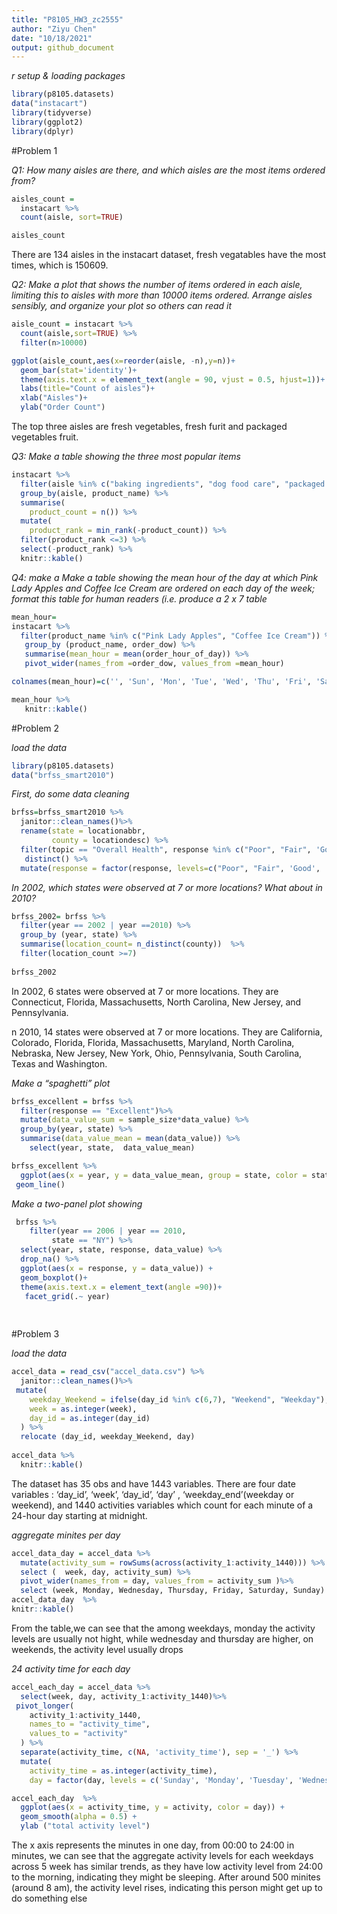 ```yaml
---
title: "P8105_HW3_zc2555"
author: "Ziyu Chen"
date: "10/18/2021"
output: github_document
---
```


_r setup & loading packages_
```r
library(p8105.datasets)
data("instacart")
library(tidyverse)
library(ggplot2)
library(dplyr)
```

#Problem 1

_Q1: How many aisles are there, and which aisles are the most items ordered from?_

```r
aisles_count =
  instacart %>%
  count(aisle, sort=TRUE)

aisles_count
```

There are 134 aisles in the instacart dataset, fresh vegatables have the most times, which is 150609. 


_Q2: Make a plot that shows the number of items ordered in each aisle, limiting this to aisles with more than 10000 items ordered. Arrange aisles sensibly, and organize your plot so others can read it_

```r
aisle_count = instacart %>%
  count(aisle,sort=TRUE) %>%
  filter(n>10000)

ggplot(aisle_count,aes(x=reorder(aisle, -n),y=n))+
  geom_bar(stat='identity')+
  theme(axis.text.x = element_text(angle = 90, vjust = 0.5, hjust=1))+
  labs(title="Count of aisles")+
  xlab("Aisles")+
  ylab("Order Count")
```

The top three aisles are fresh vegetables, fresh furit and packaged vegetables fruit.


_Q3: Make a table showing the three most popular items_


```r
instacart %>%
  filter(aisle %in% c("baking ingredients", "dog food care", "packaged vegetables fruits")) %>%
  group_by(aisle, product_name) %>%
  summarise(
    product_count = n()) %>%
  mutate(
    product_rank = min_rank(-product_count)) %>%
  filter(product_rank <=3) %>%
  select(-product_rank) %>%
  knitr::kable()
```


_Q4: make a Make a table showing the mean hour of the day at which Pink Lady Apples and Coffee Ice Cream are ordered on each day of the week; format this table for human readers (i.e. produce a 2 x 7 table_


```r
mean_hour=
instacart %>%
  filter(product_name %in% c("Pink Lady Apples", "Coffee Ice Cream")) %>%
   group_by (product_name, order_dow) %>%
   summarise(mean_hour = mean(order_hour_of_day)) %>%
   pivot_wider(names_from =order_dow, values_from =mean_hour) 

colnames(mean_hour)=c('', 'Sun', 'Mon', 'Tue', 'Wed', 'Thu', 'Fri', 'Sat')

mean_hour %>%
   knitr::kable()
```


#Problem 2

_load the data_
```r
library(p8105.datasets)
data("brfss_smart2010")
```

_First, do some data cleaning_

```r
brfss=brfss_smart2010 %>%
  janitor::clean_names()%>%
  rename(state = locationabbr,
         county = locationdesc) %>%
  filter(topic == "Overall Health", response %in% c("Poor", "Fair", 'Good', 'Very good',"Excellent")) %>%  
   distinct() %>% 
  mutate(response = factor(response, levels=c("Poor", "Fair", 'Good', 'Very good',"Excellent")))
```


_In 2002, which states were observed at 7 or more locations? What about in 2010?_
```r
brfss_2002= brfss %>%
  filter(year == 2002 | year ==2010) %>%
  group_by (year, state) %>%
  summarise(location_count= n_distinct(county))  %>%
  filter(location_count >=7)
   
brfss_2002

```
In 2002, 6 states were observed at 7 or more locations. They are Connecticut, Florida, Massachusetts, North Carolina, New Jersey, and Pennsylvania.

n 2010, 14 states were observed at 7 or more locations. They are California, Colorado, Florida, Florida, Massachusetts, Maryland, North Carolina, Nebraska, New Jersey, New York, Ohio, Pennsylvania, South Carolina, Texas and Washington.


_Make a “spaghetti” plot_


```r
brfss_excellent = brfss %>%
  filter(response == "Excellent")%>%
  mutate(data_value_sum = sample_size*data_value) %>% 
  group_by(year, state) %>%
  summarise(data_value_mean = mean(data_value)) %>% 
    select(year, state,  data_value_mean)

brfss_excellent %>%
  ggplot(aes(x = year, y = data_value_mean, group = state, color = state)) +
 geom_line()


```


_Make a two-panel plot showing_

```r
 brfss %>%
    filter(year == 2006 | year == 2010, 
         state == "NY") %>%
  select(year, state, response, data_value) %>%
  drop_na() %>% 
  ggplot(aes(x = response, y = data_value)) +
  geom_boxplot()+
  theme(axis.text.x = element_text(angle =90))+
   facet_grid(.~ year)
   
 
```

#Problem 3

_load the data_

```r
accel_data = read_csv("accel_data.csv") %>%
  janitor::clean_names()%>%
 mutate(
    weekday_Weekend = ifelse(day_id %in% c(6,7), "Weekend", "Weekday"),
    week = as.integer(week),
    day_id = as.integer(day_id)
  ) %>%
  relocate (day_id, weekday_Weekend, day)
   
accel_data %>%
  knitr::kable()
```

The dataset has 35 obs and have 1443 variables.  There are four date variables : ‘day_id’, ‘week’, ‘day_id’, ‘day’ , ‘weekday_end’(weekday or weekend), and 1440 activities variables which count for each minute of a 24-hour day starting at midnight.

_aggregate minites per day_

```r
accel_data_day = accel_data %>%
  mutate(activity_sum = rowSums(across(activity_1:activity_1440))) %>% 
  select (  week, day, activity_sum) %>% 
  pivot_wider(names_from = day, values_from = activity_sum )%>% 
  select (week, Monday, Wednesday, Thursday, Friday, Saturday, Sunday)
accel_data_day  %>%
knitr::kable()
```

From the table,we can see that the among weekdays, monday the activity levels are usually not hight, while wednesday and thursday are higher, on weekends, the activity level usually drops

_24 activity time for each day_

```r
accel_each_day = accel_data %>%
  select(week, day, activity_1:activity_1440)%>%
 pivot_longer(
    activity_1:activity_1440,
    names_to = "activity_time",
    values_to = "activity"
  ) %>%
  separate(activity_time, c(NA, 'activity_time'), sep = '_') %>%
  mutate(
    activity_time = as.integer(activity_time),
    day = factor(day, levels = c('Sunday', 'Monday', 'Tuesday', 'Wednesday', 'Thursday','Friday', 'Saturday'))) 

accel_each_day  %>%
  ggplot(aes(x = activity_time, y = activity, color = day)) +
  geom_smooth(alpha = 0.5) +
  ylab ("total activity level")
```
The x axis represents the minutes in one day, from 00:00 to 24:00 in minutes, we can see that the aggregate activity levels for each weekdays across 5 week has similar trends, as they have low activity level from 24:00 to the morning, indicating they might be sleeping. After around 500 minites (around 8 am), the activity level rises, indicating this person might get up to do something else











